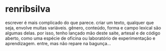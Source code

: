 # renribsilva

escrever é mais complicado do que parece. criar um texto, qualquer que seja, envolve
muitas variáveis. gênero, conteúdo, forma e campo lexical são algumas delas. 
por isso, tenho lançado mão deste saite, artesal e de código aberto, 
como uma espécie de oficina ou laboratório de experimentação e aprendizagem. 
entre, mas não repare na bagunça...


